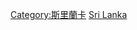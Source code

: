 {{Commons category|Subdivisions of Sri Lanka}}
{{Catmore}}

[[Category:斯里蘭卡|Category:斯里蘭卡]]
[[Category:亞洲國家行政區劃|Sri Lanka]]